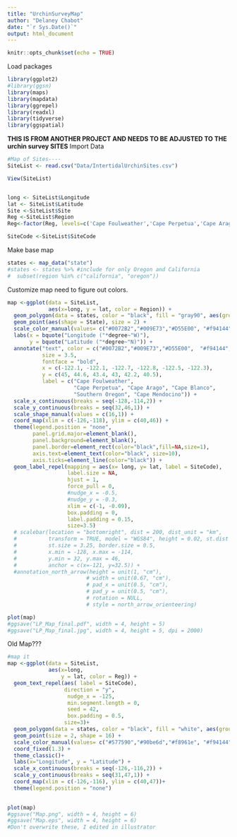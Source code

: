 ```yaml
---
title: "UrchinSurveyMap"
author: "Delaney Chabot"
date: "`r Sys.Date()`"
output: html_document
---
```


```r
knitr::opts_chunk$set(echo = TRUE)
```

Load packages
```r
library(ggplot2)
#library(ggsn)
library(maps)
library(mapdata)
library(ggrepel)
library(readxl)
library(tidyverse)
library(ggspatial)
```

**THIS IS FROM ANOTHER PROJECT AND NEEDS TO BE ADJUSTED TO THE urchin survey SITES**
Import Data
```r
#Map of Sites----
SiteList <- read.csv("Data/IntertidalUrchinSites.csv")

View(SiteList)


long <- SiteList$Longitude
lat <- SiteList$Latitude
Site <-SiteList$Site
Reg <-SiteList$Region
Reg<-factor(Reg, levels=c('Cape Foulweather','Cape Perpetua','Cape Arago','Cape Blanco', "Southern Oregon', 'Cape Mendocino"))#change Pred to a factor and make order for graphing and such

SiteCode <-SiteList$SiteCode
```

Make base map
```r
states <- map_data("state")
#states <- states %>% #include for only Oregon and California
#  subset(region %in% c("california", "oregon"))
```

Customize map need to figure out colors. 
```r
map <-ggplot(data = SiteList, 
             aes(x=long, y = lat, color = Region)) +   
  geom_polygon(data = states, color = "black", fill = "gray90", aes(group=group)) + 
  geom_point(aes(shape = State), size = 2) +
  scale_color_manual(values= c("#0072B2","#009E73","#D55E00", "#f94144",  "#66BBBB","#555599")) +
  labs(x = bquote("Longitude ("*degree~"W)"),
       y = bquote("Latitude ("*degree~"N)")) +
  annotate("text", color = c("#0072B2","#009E73","#D55E00",  "#f94144", "#555599", "#66BBBB"),
           size = 3.5,
           fontface = "bold",
           x = c(-122.1, -122.1, -122.7, -122.8, -122.5, -122.3),
           y = c(45, 44.6, 43.4, 43, 42.2, 40.5),
           label = c("Cape Foulweather",
                     "Cape Perpetua", "Cape Arago", "Cape Blanco",
                     "Southern Oregon", "Cape Mendocino")) +
  scale_x_continuous(breaks = seq(-128,-114,2)) +
  scale_y_continuous(breaks = seq(32,46,1)) +
  scale_shape_manual(values = c(16,1)) +
  coord_map(xlim = c(-126,-118), ylim = c(40,46)) +
  theme(legend.position = "none",
        panel.grid.major=element_blank(),
        panel.background=element_blank(),
        panel.border=element_rect(color="black",fill=NA,size=1),
        axis.text=element_text(color="black", size=10), 
        axis.ticks=element_line(color="black")) +
  geom_label_repel(mapping = aes(x= long, y= lat, label = SiteCode), 
                   label.size = NA,
                   hjust = 1, 
                   force_pull = 0,
                   #nudge_x = -0.5,
                   #nudge_y = -0.3,
                   xlim = c(-1, -0.09),
                   box.padding = 0, 
                   label.padding = 0.15,
                   size=3.5) 
  # scalebar(location = "bottomright", dist = 200, dist_unit = "km", 
  #          transform = TRUE, model = "WGS84", height = 0.02, st.dist = 0.025,
  #          st.size = 3.25, border.size = 0.5,
  #          x.min = -128, x.max = -114, 
  #          y.min = 32, y.max = 46,
  #          anchor = c(x=-121, y=32.5)) +
  #annotation_north_arrow(height = unit(1, "cm"),
                         # width = unit(0.67, "cm"),
                         # pad_x = unit(0.5, "cm"),
                         # pad_y = unit(0.5, "cm"),
                         # rotation = NULL,
                         # style = north_arrow_orienteering)

plot(map)
#ggsave("LP_Map_final.pdf", width = 4, height = 5)
#ggsave("LP_Map_final.jpg", width = 4, height = 5, dpi = 2000)
```

Old Map???
```r
#map it
map <-ggplot(data = SiteList, 
             aes(x=long, 
                 y = lat, color = Reg)) +   
  geom_text_repel(aes( label = SiteCode),
                  direction = "y", 
                   nudge_x = -125, 
                   min.segment.length = 0, 
                   seed = 42, 
                   box.padding = 0.5,
                  size=3)+
  geom_polygon(data = states, color = "black", fill = "white", aes(group=group)) + 
  geom_point(size = 2, shape = 16) +
  scale_color_manual(values= c("#577590","#90be6d","#f8961e", "#f94144", "#555599", "#66BBBB")) +
  coord_fixed(1.3) +
  theme_classic()+
  labs(x="Longitude", y = "Latitude") +
  scale_x_continuous(breaks = seq(-126,-116,2)) +
  scale_y_continuous(breaks = seq(31,47,1)) +
  coord_map(xlim = c(-126,-116), ylim = c(40,47))+
  theme(legend.position = "none") 
  

plot(map)
#ggsave("Map.png", width = 4, height = 6)
#ggsave("Map.eps", width = 4, height = 6)
#Don't overwrite these, I edited in illustrator
```



